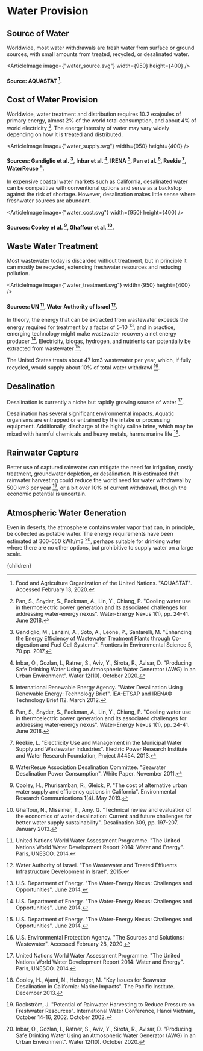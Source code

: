 


# Water Provision

## Source of Water
Worldwide, most water withdrawals are fresh water from surface or ground sources, with small amounts from treated, recycled, or desalinated water.

<ArticleImage image={"water_source.svg"} width={950} height={400} />
#### Source: AQUASTAT [^3].

## Cost of Water Provision
Worldwide, water treatment and distribution requires 10.2 exajoules of primary energy, almost 2% of the world total consumption, and about 4% of world electricity [^8]. The energy intensity of water may vary widely depending on how it is treated and distributed.

<ArticleImage image={"water_supply.svg"} width={950} height={400} />
#### Sources: Gandiglio et al. [^4], Inbar et al. [^6], IRENA [^7], Pan et al. [^8], Reekie [^9], WaterReuse [^15].

In expensive coastal water markets such as California, desalinated water can be competitive with conventional options and serve as a backstop against the risk of shortage. However, desalination makes little sense where freshwater sources are abundant.

<ArticleImage image={"water_cost.svg"} width={950} height={400} />
#### Sources: Cooley et al. [^2], Ghaffour et al. [^5].

## Waste Water Treatment
Most wastewater today is discarded without treatment, but in principle it can mostly be recycled, extending freshwater resources and reducing pollution.

<ArticleImage image={"water_treatment.svg"} width={950} height={400} />
#### Sources: UN [^13], Water Authority of Israel [^14].

In theory, the energy that can be extracted from wastewater exceeds the energy required for treatment by a factor of 5-10 [^11], and in practice, emerging technology might make wastewater recovery a net energy producer [^11]. Electricity, biogas, hydrogen, and nutrients can potentially be extracted from wastewater [^11].

The United States treats about 47 km3 wastewater per year, which, if fully recycled, would supply about 10% of total water withdrawl [^12].

<WasteWaterRecyclingSolution />

## Desalination
Desalination is currently a niche but rapidly growing source of water [^13].

Desalination has several significant environmental impacts. Aquatic organisms are entrapped or entrained by the intake or processing equipment. Additionally, discharge of the highly saline brine, which may be mixed with harmful chemicals and heavy metals, harms marine life [^1].

<WaterDesalinationSolution />

## Rainwater Capture
Better use of captured rainwater can mitigate the need for irrigation, costly treatment, groundwater depletion, or desalination. It is estimated that rainwater harvesting could reduce the world need for water withdrawal by 500 km3 per year [^10], or a bit over 10% of current withdrawal, though the economic potential is uncertain.

## Atmospheric Water Generation
Even in deserts, the atmosphere contains water vapor that can, in principle, be collected as potable water. The energy requirements have been estimated at 300-650 kWh/m3 [^6], perhaps suitable for drinking water where there are no other options, but prohibitive to supply water on a large scale.

[^1]: Cooley, H., Ajami, N., Heberger, M. "Key Issues for Seawater Desalination in California: Marine Impacts". The Pacific Institute. December 2013.

[^2]: Cooley, H., Phurisamban, R., Gleick, P. "The cost of alternative urban water supply and efficiency options in California". Environmental Research Communications 1(4). May 2019.

[^3]: Food and Agriculture Organization of the United Nations. "AQUASTAT". Accessed February 13, 2020.

[^4]: Gandiglio, M., Lanzini, A., Soto, A., Leone, P., Santarelli, M. "Enhancing the Energy Efficiency of Wastewater Treatment Plants through Co-digestion and Fuel Cell Systems". Frontiers in Environmental Science 5, 70 pp. 2017.

[^5]: Ghaffour, N., Missimer, T., Amy. G. "Technical review and evaluation of the economics of water desalination: Current and future challenges for better water supply sustainability". Desalination 309, pp. 197-207. January 2013.

[^6]: Inbar, O., Gozlan, I., Ratner, S., Aviv, Y., Sirota, R., Avisar, D. "Producing Safe Drinking Water Using an Atmospheric Water Generator (AWG) in an Urban Environment". Water 12(10). October 2020.

[^7]: International Renewable Energy Agency. "Water Desalination Using Renewable Energy: Technology Brief". IEA-ETSAP and IRENA© Technology Brief I12. March 2012.

[^8]: Pan, S., Snyder, S., Packman, A., Lin, Y., Chiang, P. "Cooling water use in thermoelectric power generation and its associated challenges for addressing water-energy nexus". Water-Energy Nexus 1(1), pp. 24-41. June 2018.

[^9]: Reekie, L. "Electricity Use and Management in the Municipal Water Supply and Wastewater Industries". Electric Power Research Institute and Water Research Foundation, Project #4454. 2013.

[^10]: Rockström, J. "Potential of Rainwater Harvesting to Reduce Pressure on Freshwater Resources". International Water Conference, Hanoi Vietnam, October 14-16, 2002. October 2002.

[^11]: U.S. Department of Energy. "The Water-Energy Nexus: Challenges and Opportunities". June 2014.

[^12]: U.S. Environmental Protection Agency. "The Sources and Solutions: Wastewater". Accessed February 28, 2020.

[^13]: United Nations World Water Assessment Programme. "The United Nations World Water Development Report 2014: Water and Energy". Paris, UNESCO. 2014.

[^14]: Water Authority of Israel. "The Wastewater and Treated Effluents Infrastructure Development in Israel". 2015.

[^15]: WaterResue Association Desalination Committee. "Seawater Desalination Power Consumption". White Paper. November 2011.

  <Article 
    focusAreaUrl={focusAreaUrl} 
    hierarchy={hierarchy} 
    site={site}
  >
    {children}
  </Article>